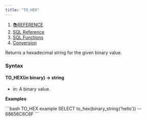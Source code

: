 ```yaml
---
title: "TO_HEX"
---
```


1. [📚REFERENCE](/reference)
2. [SQL Reference](/reference/sql-reference)
3. [SQL Functions](/reference/sql-reference/all-functions)
4. [Conversion](/reference/sql-reference/all-functions/conversion)

Returns a hexadecimal string for the given binary value.

### Syntax

#### TO\_HEX(*in* binary) → string

* in: A binary value.

**Examples**

<CodeGroup>
  ```bash TO_HEX example
  SELECT to_hex(binary_string('hello'))
  -- 68656C6C6F
  ```
</CodeGroup>
